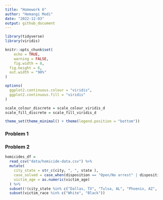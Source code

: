 ```yaml
---
title: "Homework 6"
author: "Hemangi Modi"
date: "2022-12-03"
output: github_document
---
```


```r
library(tidyverse)
library(viridis)

knitr::opts_chunk$set(
	echo = TRUE,
	warning = FALSE,
	fig.width = 8, 
  fig.height = 6,
  out.width = "90%"
)

options(
  ggplot2.continuous.colour = "viridis",
  ggplot2.continuous.fill = "viridis"
)

scale_colour_discrete = scale_colour_viridis_d
scale_fill_discrete = scale_fill_viridis_d

theme_set(theme_minimal() + theme(legend.position = "bottom"))
```

### Problem 1



### Problem 2


```r
homicides_df = 
  read_csv("data/homicide-data.csv") %>% 
  mutate(
    city_state = str_c(city, ", ", state ),
    case_solved = case_when(disposition == "Open/No arrest" | disposition == "Closed without arrest" ~ 0, disposition == "Closed by arrest" ~ 1),
    victim_age = as.numeric(victim_age)
  ) %>% 
  subset(!(city_state %in% c("Dallas, TX", "Tulsa, AL", "Phoenix, AZ", "Kansas City, MO"))) %>% 
  subset(victim_race %in% c("White", "Black"))

```

```r

```

